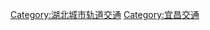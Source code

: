 {{Catnav|頁面分類|各国城市轨道交通|亚洲城市轨道交通|中国城市轨道交通}}

[[Category:湖北城市轨道交通|Category:湖北城市轨道交通]]
[[Category:宜昌交通|Category:宜昌交通]]